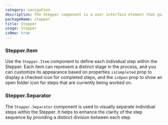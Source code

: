 ```yaml
---
category: navigation
description: The Stepper component is a user interface element that guides users through a multi-step process or workflow. It visually represents the sequence of steps involved, allowing users to easily navigate between them. Each step can be marked as completed or open, providing clear feedback on the user's progress. This component is particularly useful in forms, onboarding processes, and any scenario where tasks need to be broken down into manageable stages.
packageName: stepper
title: Stepper
usage: Stepper
isNew: true
---
```


### Stepper.Item

Use the `Stepper.Item` component to define each individual step within the Stepper. Each item can represent a distinct stage in the process, and you can customize its appearance based on properties `isCompleted` prop to display a checked icon for completed steps, and the `isOpen` prop to show an open folder icon for steps that are currently being worked on.

<div data-playground="item.tsx" data-component="Stepper"></div>

### Stepper.Separator

The `Stepper.Separator` component is used to visually separate individual steps within the Stepper. It helps to enhance the clarity of the step sequence by providing a distinct division between each step.

<div data-playground="separator.tsx" data-component="Stepper"></div>
